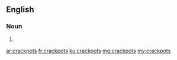 ==English==

===Noun===
{{head|en}}

# {{plural of|crackpot}}

[[ar:crackpots]]
[[fr:crackpots]]
[[ku:crackpots]]
[[mg:crackpots]]
[[my:crackpots]]